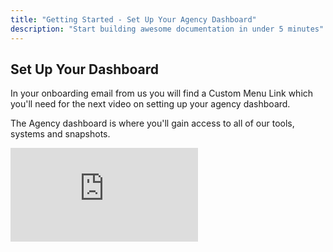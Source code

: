 ```yaml
---
title: "Getting Started - Set Up Your Agency Dashboard"
description: "Start building awesome documentation in under 5 minutes"
---
```


## Set Up Your Dashboard

In your onboarding email from us you will find a Custom Menu Link which you'll need for the next video on setting up your agency dashboard.

The Agency dashboard is where you'll gain access to all of our tools, systems and snapshots.

<iframe className="w-full aspect-video rounded-xl" src="https://www.youtube.com/embed/pCTbsgzs7SQ?si=LTGjT5M3oW72wruT" title="YouTube video player" frameBorder="0" allow="accelerometer; autoplay; clipboard-write; encrypted-media; gyroscope; picture-in-picture" allowFullScreen />

## Add Your Custom Menu Link to GHL Agency Menu

### Text Instructions with Images

<Accordion title="Click to Open" description="View text instructions on how to add your custom menu link. " icon="sparkles" iconType="solid">
  1. Open your onboarding email and copy your custom menu link - this link can be opened on it's own, but for ease of use we'll add it as a custom menu link to your high level agency dashboard.

  <img
    src="/images/download.png"
    alt="download.png"
    style={{ width:"60%" }}
  />

  2. Go to your agency dashboard inside of high level - this is the first page you generally see when you log into your High Level account.
  3. Click on Settings in the main menu on the left hand side of your page.

     <img
       src="/images/ClickDashbaordSettings.png"
       alt="image.png"
       title=""
       style={{ width:"30%" }}
     />
  4. **Click on Custom Menu Links**

     <img
       src="/images/MenuCustomMenuLink.png"
       alt="Menu Custom Menu Link Pn"
       title="Menu Custom Menu Link Pn"
       style={{ width:"43%" }}
     />
     1. Create a new Custom Menu Link\\
     2. Select an Icon\\
     3. Give the link a title like - **GHL Power Tools**\\
     4. Paste your custom URL that you copied from your onboarding email \\
     5. Select show on Agency Dashboard, and turn off Account Sidebard, and show to all Accounts\\
     6. Select All Users for Role Permissions. \\
     7. Save.

     <img
       src="/images/CustomMenuLink.png"
       alt="image.png"
       title=""
       style={{ width:"100%" }}
     />

  You'll now find you new custom menu link on the main menu of your agency dashboard in High Level

  <img
    src="/images/GHLPowerToolsButton.png"
    alt="GHL Power Tools Button Pn"
    title="GHL Power Tools Button Pn"
    style={{ width:"24%" }}
  />
</Accordion>

---

## Finishing Agency Dashboard Setup

<iframe className="w-full aspect-video rounded-xl" src="https://www.youtube.com/embed/ptUh1G3i2gQ?si=-X4oVUxmA8d0GpQI" title="YouTube video player" frameBorder="0" allow="accelerometer; autoplay; clipboard-write; encrypted-media; gyroscope; picture-in-picture" allowFullScreen />

Once this is complete you'll be ready to download snapshots, add sub accounts, and start using our tools.

## Select which tool you would like to set up next.

<Columns cols={2}>
  <Card title="Loyalty & Rewards" icon="badge-check" href="/loyalty-rewards/introduction" cta="Get Started Setting Up Smart Reviews. ">
    ![Smart Rewards Logos Pn](/images/SmartRewardsLogos.png)
  </Card>
  <Card title="Smart Reviews" icon="circle-location-arrow" href="/smartreviews/introduction" cta="Get Started Setting Up Smart Reviews. ">
    ![GHL Smart Review Logos Pn](/images/GHL-SmartReviewLogos.png)
  </Card>
  <Card title="Video Testimonials" icon="sparkles" href="/video-testimonials/introduction" cta="Capture Video & Video Testimonials in High Level">
    
  </Card>
</Columns>